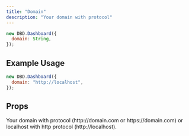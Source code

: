 ```yaml
---
title: "Domain"
description: "Your domain with protocol"
---
```


```js
new DBD.Dashboard({
  domain: String,
});
```

## Example Usage

```javascript
new DBD.Dashboard({
  domain: "http://localhost",
});
```

## Props

<ParamField path="domain" type="string" required>
  Your domain with protocol (http://domain.com or https://domain.com) or
  localhost with http protocol (http://localhost).
</ParamField>
